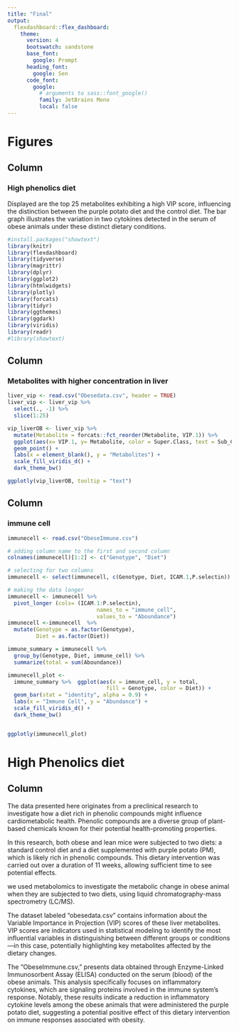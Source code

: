 ```yaml
---
title: "Final"
output: 
  flexdashboard::flex_dashboard:
    theme: 
      version: 4
      bootswatch: sandstone
      base_font: 
        google: Prompt
      heading_font:
        google: Sen
      code_font:
        google: 
          # arguments to sass::font_google() 
          family: JetBrains Mono
          local: false
---
```

Figures
======================================================================

Column {data-width=2}
-----------------------------------------------------------------------
### High phenolics diet 
Displayed are the top 25 metabolites exhibiting a high VIP score, influencing the distinction between the purple potato diet and the control diet. The bar graph illustrates the variation in two cytokines detected in the serum of obese animals under these distinct dietary conditions.


```r
#install.packages("showtext")
library(knitr)
library(flexdashboard)
library(tidyverse)
library(magrittr)
library(dplyr)
library(ggplot2)
library(htmlwidgets)
library(plotly)
library(forcats)
library(tidyr)
library(ggthemes)
library(ggdark)
library(viridis)
library(readr)
#library(showtext)

```

Column {data-width=5}
-----------------------------------------------------------------------
### Metabolites with higher concentration in liver

```r
liver_vip <- read.csv("Obesedata.csv", header = TRUE)
liver_vip <- liver_vip %>% 
  select(., -1) %>% 
  slice(1:25)

vip_liverOB <- liver_vip %>% 
  mutate(Metabolite = forcats::fct_reorder(Metabolite, VIP.1)) %>% 
  ggplot(aes(x= VIP.1, y= Metabolite, color = Super.Class, text = Sub_Class)) +
  geom_point() +
  labs(x = element_blank(), y = "Metabolites") + 
  scale_fill_viridis_d() +
  dark_theme_bw()

ggplotly(vip_liverOB, tooltip = "text")

```

Column {data-width=5}
-----------------------------------------------------------------------
### immune cell 

```r
immunecell <- read.csv("ObeseImmune.csv")

# adding column name to the first and second column 
colnames(immunecell)[1:2] <- c("Genotype", "Diet")

# selecting for two columns
immunecell <- select(immunecell, c(Genotype, Diet, ICAM.1,P.selectin))

# making the data longer
immunecell <- immunecell %>% 
  pivot_longer (cols= (ICAM.1:P.selectin),
                            names_to = "immune_cell", 
                            values_to = "Aboundance") 
immunecell <-immunecell  %>% 
  mutate(Genotype = as.factor(Genotype),
         Diet = as.factor(Diet))

immune_summary = immunecell %>% 
  group_by(Genotype, Diet, immune_cell) %>% 
  summarize(total = sum(Aboundance))

immunecell_plot <- 
  immune_summary %>%  ggplot(aes(x = immune_cell, y = total, 
                               fill = Genotype, color = Diet)) +
  geom_bar(stat = "identity", alpha = 0.9) +
  labs(x = "Immune Cell", y = "Abundance") + 
  scale_fill_viridis_d() +
  dark_theme_bw()


ggplotly(immunecell_plot)

```


High Phenolics diet 
======================================================================  

Column {data-width=4} 
-----------------------------------------------------------------------
The data presented here originates from a preclinical research to investigate how a diet rich in phenolic compounds might influence cardiometabolic health. 
Phenolic compounds are a diverse group of plant-based chemicals known for their potential health-promoting properties.

In this research, both obese and lean mice were subjected to two diets: a standard control diet and a diet supplemented with purple potato (PM), which is likely rich in phenolic compounds. This dietary intervention was carried out over a duration of 11 weeks, allowing sufficient time to see potential effects. 

we used metabolomics to investigate the metabolic change in obese animal when they 
are subjected to two diets, using liquid chromatography-mass spectrometry (LC/MS). 

The dataset labeled "obesedata.csv" contains information about the Variable Importance in Projection (VIP) scores of these liver metabolites. 
VIP scores are indicators used in statistical modeling to identify the most influential variables in distinguishing between different groups or conditions—in this case, potentially highlighting key metabolites affected by the dietary changes.

The "ObeseImmune.csv," presents data obtained through Enzyme-Linked Immunosorbent Assay (ELISA) conducted on the serum (blood) of the obese animals. This analysis specifically focuses on inflammatory cytokines, which are signaling proteins involved in the immune system's response. Notably, these results indicate a reduction in inflammatory cytokine levels among the obese animals that were administered the purple potato diet, suggesting a potential positive effect of this dietary intervention on immune responses associated with obesity.

